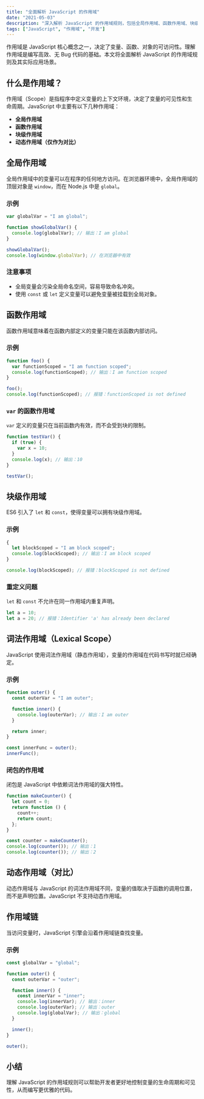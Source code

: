 ```yaml
---
title: "全面解析 JavaScript 的作用域"
date: "2021-05-03"
description: "深入解析 JavaScript 的作用域规则，包括全局作用域、函数作用域、块级作用域、动态作用域等，以及它们在实际开发中的应用。"
tags: ["JavaScript", "作用域", "开发"]
---
```


作用域是 JavaScript 核心概念之一，决定了变量、函数、对象的可访问性。理解作用域是编写高效、无 Bug 代码的基础。本文将全面解析 JavaScript 的作用域规则及其实际应用场景。

## 什么是作用域？

作用域（Scope）是指程序中定义变量的上下文环境，决定了变量的可见性和生命周期。JavaScript 中主要有以下几种作用域：

- **全局作用域**
- **函数作用域**
- **块级作用域**
- **动态作用域（仅作为对比）**

## 全局作用域

全局作用域中的变量可以在程序的任何地方访问。在浏览器环境中，全局作用域的顶层对象是 `window`，而在 Node.js 中是 `global`。

### 示例

```javascript
var globalVar = "I am global";

function showGlobalVar() {
  console.log(globalVar); // 输出：I am global
}

showGlobalVar();
console.log(window.globalVar); // 在浏览器中有效
```

### 注意事项

- 全局变量会污染全局命名空间，容易导致命名冲突。
- 使用 `const` 或 `let` 定义变量可以避免变量被挂载到全局对象。

## 函数作用域

函数作用域意味着在函数内部定义的变量只能在该函数内部访问。

### 示例

```javascript
function foo() {
  var functionScoped = "I am function scoped";
  console.log(functionScoped); // 输出：I am function scoped
}

foo();
console.log(functionScoped); // 报错：functionScoped is not defined
```

### `var` 的函数作用域

`var` 定义的变量只在当前函数内有效，而不会受到块的限制。

```javascript
function testVar() {
  if (true) {
    var x = 10;
  }
  console.log(x); // 输出：10
}

testVar();
```

## 块级作用域

ES6 引入了 `let` 和 `const`，使得变量可以拥有块级作用域。

### 示例

```javascript
{
  let blockScoped = "I am block scoped";
  console.log(blockScoped); // 输出：I am block scoped
}

console.log(blockScoped); // 报错：blockScoped is not defined
```

### 重定义问题

`let` 和 `const` 不允许在同一作用域内重复声明。

```javascript
let a = 10;
let a = 20; // 报错：Identifier 'a' has already been declared
```

## 词法作用域（Lexical Scope）

JavaScript 使用词法作用域（静态作用域），变量的作用域在代码书写时就已经确定。

### 示例

```javascript
function outer() {
  const outerVar = "I am outer";

  function inner() {
    console.log(outerVar); // 输出：I am outer
  }

  return inner;
}

const innerFunc = outer();
innerFunc();
```

### 闭包的作用域

闭包是 JavaScript 中依赖词法作用域的强大特性。

```javascript
function makeCounter() {
  let count = 0;
  return function () {
    count++;
    return count;
  };
}

const counter = makeCounter();
console.log(counter()); // 输出：1
console.log(counter()); // 输出：2
```

## 动态作用域（对比）

动态作用域与 JavaScript 的词法作用域不同，变量的值取决于函数的调用位置，而不是声明位置。JavaScript 不支持动态作用域。

## 作用域链

当访问变量时，JavaScript 引擎会沿着作用域链查找变量。

### 示例

```javascript
const globalVar = "global";

function outer() {
  const outerVar = "outer";

  function inner() {
    const innerVar = "inner";
    console.log(innerVar); // 输出：inner
    console.log(outerVar); // 输出：outer
    console.log(globalVar); // 输出：global
  }

  inner();
}

outer();
```

## 小结

理解 JavaScript 的作用域规则可以帮助开发者更好地控制变量的生命周期和可见性，从而编写更优雅的代码。
